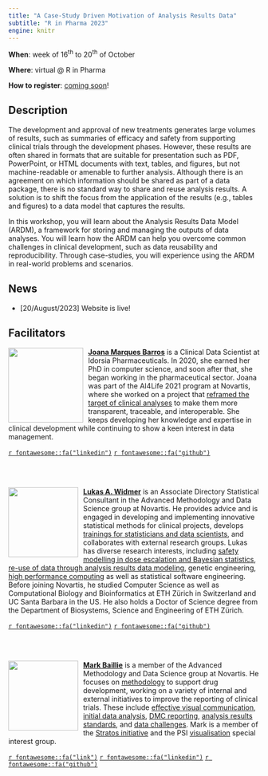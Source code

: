 ```yaml
---
title: "A Case-Study Driven Motivation of Analysis Results Data"
subtitle: "R in Pharma 2023"
engine: knitr
---
```



**When**: week of 16^th^ to 20^th^ of October

**Where**: virtual @ R in Pharma

**How to register**: [coming soon](https://rinpharma.com)!


## Description {#description}

The development and approval of new treatments generates large volumes of results, such as summaries of efficacy and safety from supporting clinical trials through the development phases. However, these results are often shared in formats that are suitable for presentation such as PDF, PowerPoint, or HTML documents with text, tables, and figures, but not machine-readable or amenable to further analysis. Although there is an agreement on which information should be shared as part of a data package, there is no standard way to share and reuse analysis results. A solution is to shift the focus from the application of the results (e.g., tables and figures) to a data model that captures the results.

In this workshop, you will learn about the Analysis Results Data Model (ARDM), a framework for storing and managing the outputs of data analyses.  You will learn how the ARDM can help you overcome common challenges in clinical development, such as data reusability and reproducibility. Through case-studies, you will experience using the ARDM in real-world problems and scenarios.

## News {#news}

<!-- - Subriscribe to our mailing list to receive news (you can also unsubscribe here) -->

- [20/August/2023] Website is live!

## Facilitators {#people}

<!-- create a circle crop of pictures using https://github.com/doehm/cropcircles  -->

![](img/joanambarros.png){style="float:left;padding: 0 10px 0 0;" fig-alt="Headshot of Joana Marques Barros" width="150"}

[**Joana Marques Barros**](https://linkedin.com/in/joanambarros) is a Clinical Data Scientist at Idorsia Pharmaceuticals. In 2020, she earned her PhD in computer science, and soon after that, she began working in the pharmaceutical sector. Joana was part of the AI4Life 2021 program at Novartis, where she worked on a project that [reframed the target of clinical analyses](https://www.nature.com/articles/s41597-022-01789-2) to make them more transparent, traceable, and interoperable. She keeps developing her knowledge and expertise in clinical development while continuing to show a keen interest in data management.

[`r fontawesome::fa("linkedin")`](https://linkedin.com/in/joanambarros)
[`r fontawesome::fa("github")`](https://github.com/joanacmbarros)

<br> <br>
<!-- <br> <br> -->

![](img/lukas.png){style="float:left;padding: 0 10px 0 0;" fig-alt="Headshot of Lukas Widmer" width="140"}

[**Lukas A. Widmer**](https://www.linkedin.com/in/lukas-widmer-37800b9b/) is an Associate Directory Statistical Consultant in the Advanced Methodology and Data Science group at Novartis. He provides advice and is engaged in developing and implementing innovative statistical methods for clinical projects, develops [trainings for statisticians and data scientists](https://cen2023.github.io/home/courses.html#Go_fastR:_High_Performance_Computing_with_R), and collaborates with external research groups. Lukas has diverse research interests, including [safety modelling in dose escalation and Bayesian statistics](https://cran.r-project.org/package=OncoBayes2), [re-use of data through analysis results data modeling](https://www.nature.com/articles/s41597-022-01789-2), genetic engineering, [high performance computing](https://cen2023.github.io/home/courses.html#Go_fastR:_High_Performance_Computing_with_R) as well as statistical software engineering. Before joining Novartis, he studied Computer Science as well as Computational Biology and Bioinformatics at ETH Zürich in Switzerland and UC Santa Barbara in the US. He also holds a Doctor of Science degree from the Department of Biosystems, Science and Engineering of ETH Zürich. 

[`r fontawesome::fa("linkedin")`](https://www.linkedin.com/in/lukas-widmer-37800b9b/)
[`r fontawesome::fa("github")`](https://github.com/luwidmer)

<br> <br>
<!-- <br> <br> -->

![](img/mark.png){style="float:left;padding: 0 10px 0 0;" fig-alt="Headshot of Mark Baillie" width="140"}

[**Mark Baillie**](https://bailliem.github.io) is a member of the Advanced Methodology and Data Science group at Novartis. He focuses on [methodology](https://www.tandfonline.com/doi/full/10.1080/19466315.2022.2063172?src=recsys) to support drug development, working on a variety of internal and external initiatives to improve the reporting of clinical trials. These include [effective visual communication](https://graphicsprinciples.github.io/), [initial data analysis](https://journals.plos.org/ploscompbiol/article?id=10.1371/journal.pcbi.1009819), [DMC reporting](https://trialsjournal.biomedcentral.com/articles/10.1186/s13063-023-07290-4), [analysis results standards](https://www.nature.com/articles/s41597-022-01789-2), and [data challenges](https://arxiv.org/abs/2304.05658). Mark is a member of the [Stratos initiative](https://stratos-initiative.org/en) and the PSI [visualisation](https://github.com/VIS-SIG) special interest group.  

[`r fontawesome::fa("link")`](https://bailliem.github.io)
[`r fontawesome::fa("linkedin")`](https://www.linkedin.com/in/mark-baillie-52486735/)
[`r fontawesome::fa("github")`](https://github.com/bailliem)

<!-- <br> <br> -->

<!-- [**Simon Wandel**](https:///) Placeholder. -->
